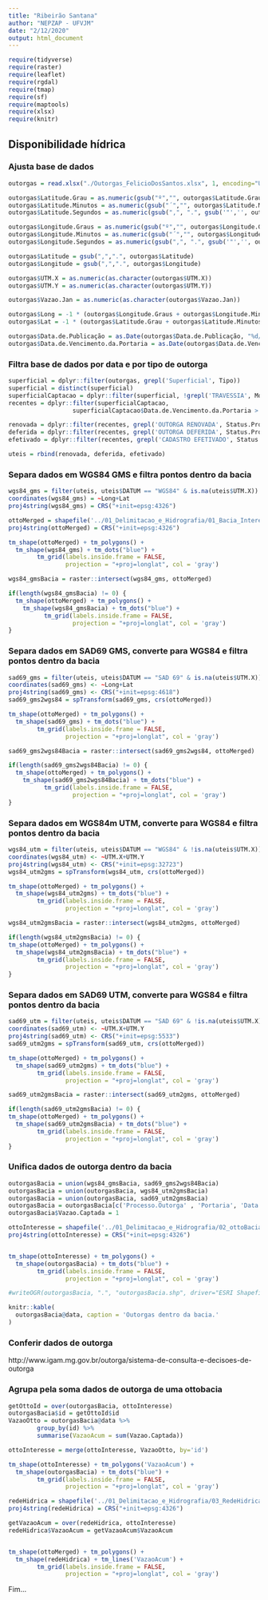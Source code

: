 ```yaml
---
title: "Ribeirão Santana"
author: "NEPZAP - UFVJM"
date: "2/12/2020"
output: html_document
---
```


```r
require(tidyverse)
require(raster)
require(leaflet)
require(rgdal)
require(tmap)
require(sf)
require(maptools)
require(xlsx)
require(knitr)

```

## Disponibilidade hídrica

### Ajusta base de dados

```r

outorgas = read.xlsx("./Outorgas_FelicioDosSantos.xlsx", 1, encoding="UTF-8")

outorgas$Latitude.Grau = as.numeric(gsub("º","", outorgas$Latitude.Grau))
outorgas$Latitude.Minutos = as.numeric(gsub("´","", outorgas$Latitude.Minutos))
outorgas$Latitude.Segundos = as.numeric(gsub(",", ".", gsub('"','', outorgas$Latitude.Segundos)))

outorgas$Longitude.Graus = as.numeric(gsub("º","", outorgas$Longitude.Graus))
outorgas$Longitude.Minutos = as.numeric(gsub("´","", outorgas$Longitude.Minutos))
outorgas$Longitude.Segundos = as.numeric(gsub(",", ".", gsub('"','', outorgas$Longitude.Segundos)))

outorgas$Latitude = gsub(",",".", outorgas$Latitude)
outorgas$Longitude = gsub(",",".", outorgas$Longitude)

outorgas$UTM.X = as.numeric(as.character(outorgas$UTM.X))
outorgas$UTM.Y = as.numeric(as.character(outorgas$UTM.Y))

outorgas$Vazao.Jan = as.numeric(as.character(outorgas$Vazao.Jan))

outorgas$Long = -1 * (outorgas$Longitude.Graus + outorgas$Longitude.Minutos/60 + outorgas$Longitude.Segundos/3600)
outorgas$Lat = -1 * (outorgas$Latitude.Grau + outorgas$Latitude.Minutos/60 + outorgas$Latitude.Segundos/3600)

outorgas$Data.de.Publicação = as.Date(outorgas$Data.de.Publicação, "%d/%m/%Y")
outorgas$Data.de.Vencimento.da.Portaria = as.Date(outorgas$Data.de.Vencimento.da.Portaria, "%d/%m/%Y")

```

### Filtra base de dados por data e por tipo de outorga

```r
superficial = dplyr::filter(outorgas, grepl('Superficial', Tipo))
superficial = distinct(superficial)
superficialCaptacao = dplyr::filter(superficial, !grepl('TRAVESSIA', Modo.de.Uso))
recentes = dplyr::filter(superficialCaptacao, 
                  superficialCaptacao$Data.de.Vencimento.da.Portaria > as.Date('01/07/2019', '%d/%m/%Y'))

renovada = dplyr::filter(recentes, grepl('OUTORGA RENOVADA', Status.Processo))
deferida = dplyr::filter(recentes, grepl('OUTORGA DEFERIDA', Status.Processo))
efetivado = dplyr::filter(recentes, grepl('CADASTRO EFETIVADO', Status.Processo))

uteis = rbind(renovada, deferida, efetivado)
```

### Separa dados em WGS84 GMS e filtra pontos dentro da bacia

```r
wgs84_gms = filter(uteis, uteis$DATUM == "WGS84" & is.na(uteis$UTM.X))
coordinates(wgs84_gms) = ~Long+Lat
proj4string(wgs84_gms) = CRS("+init=epsg:4326")

ottoMerged = shapefile('../01_Delimitacao_e_Hidrografia/01_Bacia_Interesse.shp')
proj4string(ottoMerged) = CRS("+init=epsg:4326")

tm_shape(ottoMerged) + tm_polygons() +
  tm_shape(wgs84_gms) + tm_dots("blue") +
        tm_grid(labels.inside.frame = FALSE, 
                projection = "+proj=longlat", col = 'gray')
```

```r
wgs84_gmsBacia = raster::intersect(wgs84_gms, ottoMerged)

if(length(wgs84_gmsBacia) != 0) {
  tm_shape(ottoMerged) + tm_polygons() +
    tm_shape(wgs84_gmsBacia) + tm_dots("blue") +
          tm_grid(labels.inside.frame = FALSE, 
                  projection = "+proj=longlat", col = 'gray')
}
```

### Separa dados em SAD69 GMS, converte para WGS84 e filtra pontos dentro da bacia

```r
sad69_gms = filter(uteis, uteis$DATUM == "SAD 69" & is.na(uteis$UTM.X))
coordinates(sad69_gms) <- ~Long+Lat
proj4string(sad69_gms) <- CRS("+init=epsg:4618")
sad69_gms2wgs84 = spTransform(sad69_gms, crs(ottoMerged))

tm_shape(ottoMerged) + tm_polygons() +
  tm_shape(sad69_gms) + tm_dots("blue") +
        tm_grid(labels.inside.frame = FALSE, 
                projection = "+proj=longlat", col = 'gray')
```

```r
sad69_gms2wgs84Bacia = raster::intersect(sad69_gms2wgs84, ottoMerged)

if(length(sad69_gms2wgs84Bacia) != 0) {
  tm_shape(ottoMerged) + tm_polygons() +
    tm_shape(sad69_gms2wgs84Bacia) + tm_dots("blue") +
          tm_grid(labels.inside.frame = FALSE, 
                  projection = "+proj=longlat", col = 'gray')
}
```

### Separa dados em WGS84m UTM, converte para WGS84 e filtra pontos dentro da bacia

```r
wgs84_utm = filter(uteis, uteis$DATUM == "WGS84" & !is.na(uteis$UTM.X))
coordinates(wgs84_utm) <- ~UTM.X+UTM.Y
proj4string(wgs84_utm) <- CRS("+init=epsg:32723")  
wgs84_utm2gms = spTransform(wgs84_utm, crs(ottoMerged))

tm_shape(ottoMerged) + tm_polygons() +
  tm_shape(wgs84_utm2gms) + tm_dots("blue") +
        tm_grid(labels.inside.frame = FALSE, 
                projection = "+proj=longlat", col = 'gray')
```

```r
wgs84_utm2gmsBacia = raster::intersect(wgs84_utm2gms, ottoMerged)

if(length(wgs84_utm2gmsBacia) != 0) {
tm_shape(ottoMerged) + tm_polygons() +
  tm_shape(wgs84_utm2gmsBacia) + tm_dots("blue") +
        tm_grid(labels.inside.frame = FALSE, 
                projection = "+proj=longlat", col = 'gray')
}
```

### Separa dados em SAD69 UTM, converte para WGS84 e filtra pontos dentro da bacia

```r
sad69_utm = filter(uteis, uteis$DATUM == "SAD 69" & !is.na(uteis$UTM.X))
coordinates(sad69_utm) <- ~UTM.X+UTM.Y
proj4string(sad69_utm) <- CRS("+init=epsg:5533")
sad69_utm2gms = spTransform(sad69_utm, crs(ottoMerged))

tm_shape(ottoMerged) + tm_polygons() +
  tm_shape(sad69_utm2gms) + tm_dots("blue") +
        tm_grid(labels.inside.frame = FALSE, 
                projection = "+proj=longlat", col = 'gray')
```

```r
sad69_utm2gmsBacia = raster::intersect(sad69_utm2gms, ottoMerged)

if(length(sad69_utm2gmsBacia) != 0) {
tm_shape(ottoMerged) + tm_polygons() +
  tm_shape(sad69_utm2gmsBacia) + tm_dots("blue") +
        tm_grid(labels.inside.frame = FALSE, 
                projection = "+proj=longlat", col = 'gray')
}
```

### Unifica dados de outorga dentro da bacia

```r

outorgasBacia = union(wgs84_gmsBacia, sad69_gms2wgs84Bacia)
outorgasBacia = union(outorgasBacia, wgs84_utm2gmsBacia)
outorgasBacia = union(outorgasBacia, sad69_utm2gmsBacia)
outorgasBacia = outorgasBacia[c('Processo.Outorga' , 'Portaria', 'Data.de.Vencimento.da.Portaria', 'Status.Processo', 'Tipo', 'CPF_CNPJ.Empreendedor')]
outorgasBacia$Vazao.Captada = 1

ottoInteresse = shapefile('../01_Delimitacao_e_Hidrografia/02_ottoBacia_Interesse.shp')
proj4string(ottoInteresse) = CRS("+init=epsg:4326")


tm_shape(ottoInteresse) + tm_polygons() +
  tm_shape(outorgasBacia) + tm_dots("blue") +
        tm_grid(labels.inside.frame = FALSE, 
                projection = "+proj=longlat", col = 'gray')

#writeOGR(outorgasBacia, ".", "outorgasBacia.shp", driver="ESRI Shapefile", encoding = 'UTF-8')
```


```r

knitr::kable(
  outorgasBacia@data, caption = 'Outorgas dentro da bacia.'
)

```

### Conferir dados de outorga

http://www.igam.mg.gov.br/outorga/sistema-de-consulta-e-decisoes-de-outorga

### Agrupa pela soma dados de outorga de uma ottobacia

```r

getOttoId = over(outorgasBacia, ottoInteresse)
outorgasBacia$id = getOttoId$id
VazaoOtto = outorgasBacia@data %>%
        group_by(id) %>%
        summarise(VazaoAcum = sum(Vazao.Captada))

ottoInteresse = merge(ottoInteresse, VazaoOtto, by='id')

tm_shape(ottoInteresse) + tm_polygons('VazaoAcum') +
  tm_shape(outorgasBacia) + tm_dots("blue") +
        tm_grid(labels.inside.frame = FALSE, 
                projection = "+proj=longlat", col = 'gray')

```

```r

redeHidrica = shapefile('../01_Delimitacao_e_Hidrografia/03_RedeHidrica_Bacia.shp')
proj4string(redeHidrica) = CRS("+init=epsg:4326")

getVazaoAcum = over(redeHidrica, ottoInteresse)
redeHidrica$VazaoAcum = getVazaoAcum$VazaoAcum


tm_shape(ottoMerged) + tm_polygons() +
  tm_shape(redeHidrica) + tm_lines('VazaoAcum') +
        tm_grid(labels.inside.frame = FALSE, 
                projection = "+proj=longlat", col = 'gray')

```

Fim...